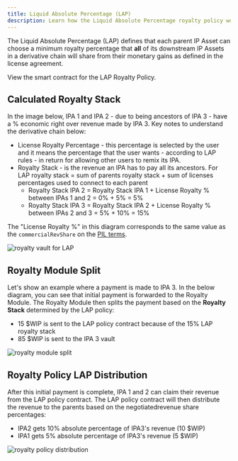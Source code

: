 ```yaml
---
title: Liquid Absolute Percentage (LAP)
description: Learn how the Liquid Absolute Percentage royalty policy works.
---
```


The Liquid Absolute Percentage (LAP) defines that each parent IP Asset can choose a minimum royalty percentage that **all** of its downstream IP Assets in a derivative chain will share from their monetary gains as defined in the license agreement.

<CardGroup cols={1}>
  <Card
    title="RoyaltyPolicyLAP.sol"
    href="https://github.com/storyprotocol/protocol-core-v1/blob/main/contracts/modules/royalty/policies/LAP/RoyaltyPolicyLAP.sol"
    icon="scroll"
    color="#ccb092"
  >
    View the smart contract for the LAP Royalty Policy.
  </Card>
</CardGroup>

## Calculated Royalty Stack

In the image below, IPA 1 and IPA 2 - due to being ancestors of IPA 3 - have a % economic right over revenue made by IPA 3. Key notes to understand the derivative chain below:

- License Royalty Percentage - this percentage is selected by the user and it means the percentage that the user wants - according to LAP rules - in return for allowing other users to remix its IPA.
- Royalty Stack - is the revenue an IPA has to pay all its ancestors. For LAP royalty stack = sum of parents royalty stack + sum of licenses percentages used to connect to each parent
  - Royalty Stack IPA 2 = Royalty Stack IPA 1 + License Royalty % between IPAs 1 and 2 = 0% + 5% = 5%
  - Royalty Stack IPA 3 = Royalty Stack IPA 2 + License Royalty % between IPAs 2 and 3 = 5% + 10% = 15%

<Note>

The "License Royalty %" in this diagram corresponds to the same value as the `commercialRevShare` on the [PIL terms](/concepts/programmable-ip-license/pil-terms).

</Note>

<Frame>
  <img
    src="/images/concepts/royalty-module/ip-royalty-vault.png"
    alt="royalty vault for LAP"
  />
</Frame>

## Royalty Module Split

Let's show an example where a payment is made to IPA 3. In the below diagram, you can see that initial payment is forwarded to the Royalty Module. The Royalty Module then splits the payment based on the **Royalty Stack** determined by the LAP policy:

- 15 \$WIP is sent to the LAP policy contract because of the 15% LAP royalty stack
- 85 \$WIP is sent to the IPA 3 vault

<Frame>
  <img
    src="/images/concepts/royalty-module/royalty-module-split-lap.png"
    alt="royalty module split"
  />
</Frame>

## Royalty Policy LAP Distribution

After this initial payment is complete, IPA 1 and 2 can claim their revenue from the LAP policy contract. The LAP policy contract will then distribute the revenue to the parents based on the negotiatedrevenue share percentages:

- IPA2 gets 10% absolute percentage of IPA3's revenue (10 \$WIP)
- IPA1 gets 5% absolute percentage of IPA3's revenue (5 \$WIP)

<Frame>
  <img
    src="/images/concepts/royalty-module/royalty-policy-distribution.png"
    alt="royalty policy distribution"
  />
</Frame>
